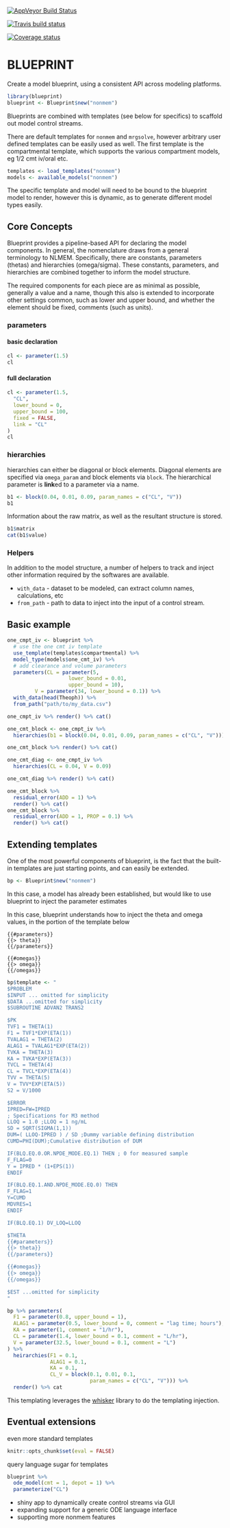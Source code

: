[![AppVeyor Build Status](https://ci.appveyor.com/api/projects/status/github/astrazeneca/blueprint?branch=master&svg=true)](https://ci.appveyor.com/project/astrazeneca/blueprint)

[![Travis build status](https://travis-ci.org/astrazeneca/blueprint.svg?branch=master)](https://travis-ci.org/astrazeneca/blueprint)

[![Coverage status](https://codecov.io/gh/astrazeneca/blueprint/branch/master/graph/badge.svg)](https://codecov.io/github/astrazeneca/blueprint?branch=master)

BLUEPRINT
=======

Create a model blueprint, using a consistent API across modeling platforms.

```r
library(blueprint)
blueprint <- Blueprint$new("nonmem")
```

Blueprints are combined with templates (see below for specifics) to scaffold
out model control streams.

There are default templates for `nonmem` and `mrgsolve`, however arbitrary
user defined templates can be easily used as well. The first template is
the compartmental template, which supports the various compartment models, eg
1/2 cmt iv/oral etc.

```r
templates <- load_templates("nonmem")
models <- available_models("nonmem")
```


The specific template and model will need to be bound to the blueprint
model to render, however this is dynamic, as to generate different model types 
easily.

## Core Concepts

Blueprint provides a pipeline-based API for declaring the model components. In
general, the nomenclature draws from a general terminology to NLMEM. Specifically,
there are constants, parameters (thetas) and hierarchies (omega/sigma). 
These constants, parameters, and hierarchies are combined together to inform the
model structure. 

The required components for each piece are as minimal as possible, generally
a value and a name, though this also is extended to incorporate other 
settings common, such as lower and upper bound, and whether the element should be
fixed, comments (such as units).

### parameters 

#### basic declaration

```r
cl <- parameter(1.5)
cl
```

#### full declaration

```r
cl <- parameter(1.5, 
  "CL",
  lower_bound = 0, 
  upper_bound = 100,
  fixed = FALSE,
  link = "CL"
)
cl
```

### hierarchies

hierarchies can either be diagonal or block elements. Diagonal elements
are specified via `omega_param` and block elements via `block`. The
hierarchical parameter is **link**ed to a parameter via a name. 

```r
b1 <- block(0.04, 0.01, 0.09, param_names = c("CL", "V"))
b1
```

Information about the raw matrix, as well as the resultant structure
is stored.

```r
b1$matrix
cat(b1$value)
```
### Helpers

In addition to the model structure, a number of helpers to track and inject
other information required by the softwares are available.

* `with_data` - dataset to be modeled, can extract column names, calculations, etc
* `from_path` - path to data to inject into the input of a control stream.

## Basic example

```r
one_cmpt_iv <- blueprint %>% 
  # use the one cmt iv template
  use_template(templates$compartmental) %>%
  model_type(models$one_cmt_iv) %>%
  # add clearance and volume parameters
  parameters(CL = parameter(5,  
                    lower_bound = 0.01, 
                    upper_bound = 10),
         V = parameter(34, lower_bound = 0.1)) %>%
  with_data(head(Theoph)) %>%
  from_path("path/to/my_data.csv") 
```


```r
one_cmpt_iv %>% render() %>% cat()
```


```r
one_cmt_block <- one_cmpt_iv %>%
  hierarchies(b1 = block(0.04, 0.01, 0.09, param_names = c("CL", "V")))

one_cmt_block %>% render() %>% cat()

one_cmt_diag <- one_cmpt_iv %>%
  hierarchies(CL = 0.04, V = 0.09)

one_cmt_diag %>% render() %>% cat()

```

```r
one_cmt_block %>%
  residual_error(ADD = 1) %>%
  render() %>% cat()
one_cmt_block %>%
  residual_error(ADD = 1, PROP = 0.1) %>%
  render() %>% cat()
```


## Extending templates

One of the most powerful components of blueprint, is the fact that the built-in
templates are just starting points, and can easily be extended.

```r
bp <- Blueprint$new("nonmem")
```

In this case, a model has already been established,
but would like to use blueprint to inject the parameter estimates

In this case, blueprint understands how to inject the 
theta and omega values, in the portion of the template below

```
{{#parameters}}
{{> theta}}
{{/parameters}}

{{#omegas}}
{{> omega}}
{{/omegas}}
```

```r
bp$template <- "
$PROBLEM
$INPUT ... omitted for simplicity
$DATA ...omitted for simplicity
$SUBROUTINE ADVAN2 TRANS2

$PK
TVF1 = THETA(1)
F1 = TVF1*EXP(ETA(1))
TVALAG1 = THETA(2)
ALAG1 = TVALAG1*EXP(ETA(2))
TVKA = THETA(3)
KA = TVKA*EXP(ETA(3))
TVCL = THETA(4)
CL = TVCL*EXP(ETA(4))
TVV = THETA(5)
V = TVV*EXP(ETA(5))
S2 = V/1000

$ERROR
IPRED=FW=IPRED
; Specifications for M3 method
LLOQ = 1.0 ;LLOQ = 1 ng/mL
SD = SQRT(SIGMA(1,1))
DUM=( LLOQ-IPRED ) / SD ;Dummy variable defining distribution
CUMD=PHI(DUM);Cumulative distribution of DUM

IF(BLQ.EQ.0.OR.NPDE_MODE.EQ.1) THEN ; 0 for measured sample
F_FLAG=0
Y = IPRED * (1+EPS(1))
ENDIF

IF(BLQ.EQ.1.AND.NPDE_MODE.EQ.0) THEN
F_FLAG=1
Y=CUMD
MDVRES=1
ENDIF

IF(BLQ.EQ.1) DV_LOQ=LLOQ

$THETA
{{#parameters}}
{{> theta}}
{{/parameters}}

{{#omegas}}
{{> omega}}
{{/omegas}}

$EST ...omitted for simplicity
"
```

```r
bp %>% parameters(
  F1 = parameter(0.8, upper_bound = 1),
  ALAG1 = parameter(0.5, lower_bound = 0, comment = "lag time; hours"),
  KA = parameter(1, comment = "1/hr"),
  CL = parameter(1.4, lower_bound = 0.1, comment = "L/hr"),
  V = parameter(32.5, lower_bound = 0.1, comment = "L")
) %>%
  heirarchies(F1 = 0.1,
              ALAG1 = 0.1,
              KA = 0.1,
              CL_V = block(0.1, 0.01, 0.1,
                           param_names = c("CL", "V"))) %>%
  render() %>% cat
```

This templating leverages the [whisker](https://github.com/edwindj/whisker) library
to do the templating injection.

## Eventual extensions

even more standard templates

```r
knitr::opts_chunk$set(eval = FALSE)
```

query language sugar for templates

```r
blueprint %>%
  ode_model(cmt = 1, depot = 1) %>%
  parameterize("CL") 
```


* shiny app to dynamically create control streams via GUI
* expanding support for a generic ODE language interface
* supporting more nonmem features
